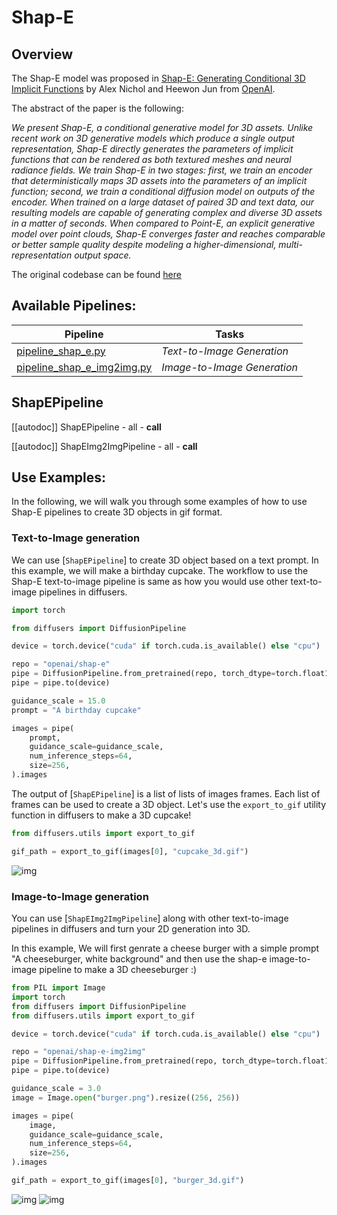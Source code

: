 <!--Copyright 2023 The HuggingFace Team. All rights reserved.
Licensed under the Apache License, Version 2.0 (the "License"); you may not use this file except in compliance with
the License. You may obtain a copy of the License at
http://www.apache.org/licenses/LICENSE-2.0
Unless required by applicable law or agreed to in writing, software distributed under the License is distributed on
an "AS IS" BASIS, WITHOUT WARRANTIES OR CONDITIONS OF ANY KIND, either express or implied. See the License for the
specific language governing permissions and limitations under the License.
-->

# Shap-E

## Overview


The Shap-E model was proposed in [Shap-E: Generating Conditional 3D Implicit Functions](https://arxiv.org/abs/2305.02463) by Alex Nichol and Heewon Jun from [OpenAI](https://github.com/openai). 

The abstract of the paper is the following:

*We present Shap-E, a conditional generative model for 3D assets. Unlike recent work on 3D generative models which produce a single output representation, Shap-E directly generates the parameters of implicit functions that can be rendered as both textured meshes and neural radiance fields. We train Shap-E in two stages: first, we train an encoder that deterministically maps 3D assets into the parameters of an implicit function; second, we train a conditional diffusion model on outputs of the encoder. When trained on a large dataset of paired 3D and text data, our resulting models are capable of generating complex and diverse 3D assets in a matter of seconds. When compared to Point-E, an explicit generative model over point clouds, Shap-E converges faster and reaches comparable or better sample quality despite modeling a higher-dimensional, multi-representation output space.*

The original codebase can be found [here](https://github.com/openai/shap-e)

## Available Pipelines:

| Pipeline | Tasks |
|---|---|
| [pipeline_shap_e.py](https://github.com/huggingface/diffusers/blob/main/src/diffusers/pipelines/shap_e/pipeline_shap_e.py) | *Text-to-Image Generation* | 
| [pipeline_shap_e_img2img.py](https://github.com/huggingface/diffusers/blob/main/src/diffusers/pipelines/shap_e/pipeline_shap_e_img2img.py) | *Image-to-Image Generation* |

## ShapEPipeline
[[autodoc]] ShapEPipeline
	- all
	- __call__

[[autodoc]] ShapEImg2ImgPipeline
	- all
	- __call__


## Use Examples:

In the following, we will walk you through some examples of how to use Shap-E pipelines to create 3D objects in gif format.

### Text-to-Image generation 

We can use [`ShapEPipeline`] to create 3D object based on a text prompt. In this example, we will make a birthday cupcake. The workflow to use the Shap-E text-to-image pipeline is same as how you would use other text-to-image pipelines in diffusers.

```python
import torch

from diffusers import DiffusionPipeline

device = torch.device("cuda" if torch.cuda.is_available() else "cpu")

repo = "openai/shap-e"
pipe = DiffusionPipeline.from_pretrained(repo, torch_dtype=torch.float16)
pipe = pipe.to(device)

guidance_scale = 15.0
prompt = "A birthday cupcake"

images = pipe(
    prompt,
    guidance_scale=guidance_scale,
    num_inference_steps=64,
    size=256,
).images
```

The output of [`ShapEPipeline`] is a list of lists of images frames. Each list of frames can be used to create a 3D object. Let's use the `export_to_gif` utility function in diffusers to make a 3D cupcake!

```python
from diffusers.utils import export_to_gif

gif_path = export_to_gif(images[0], "cupcake_3d.gif")
```

![img](https://huggingface.co/datasets/hf-internal-testing/diffusers-images/resolve/main/shap_e/cake_out.gif)


### Image-to-Image generation

You can use [`ShapEImg2ImgPipeline`] along with other text-to-image pipelines in diffusers and turn your 2D generation into 3D. 

In this example, We will first genrate a cheese burger with a simple prompt "A cheeseburger, white background" and then use the shap-e image-to-image pipeline to make a 3D cheeseburger :)

```python
from PIL import Image
import torch
from diffusers import DiffusionPipeline
from diffusers.utils import export_to_gif

device = torch.device("cuda" if torch.cuda.is_available() else "cpu")

repo = "openai/shap-e-img2img"
pipe = DiffusionPipeline.from_pretrained(repo, torch_dtype=torch.float16)
pipe = pipe.to(device)

guidance_scale = 3.0
image = Image.open("burger.png").resize((256, 256))

images = pipe(
    image,
    guidance_scale=guidance_scale,
    num_inference_steps=64,
    size=256,
).images

gif_path = export_to_gif(images[0], "burger_3d.gif")
```
![img](https://huggingface.co/datasets/hf-internal-testing/diffusers-images/resolve/main/shap_e/burger_in.png)
![img](https://huggingface.co/datasets/hf-internal-testing/diffusers-images/resolve/main/shap_e/burger_out.gif)